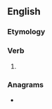 ==English==

===Etymology===
{{suffix|shame|est|lang=en}}

===Verb===
{{head|en|verb form}}

# {{en-archaic second-person singular of|shame|lang=en}}

===Anagrams===
* {{anagrams|en|shmates|smeaths}}